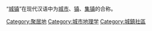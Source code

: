 “[[城镇|城镇]]”在现代汉语中为[[城市|城市]]、[[镇|镇]]、[[集镇|集镇]]的合称。
{{Catmore}}
{{Commonscat|Towns}}

[[Category:聚居地|Category:聚居地]]
[[Category:城市地理学|Category:城市地理学]]
[[Category:城鎮社區|Category:城鎮社區]]